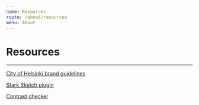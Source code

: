 ```yaml
---
name: Resources
route: /about/resources
menu: About
---
```


# Resources

---

[City of Helsinki brand guidelines](https://brand.hel.fi/en/)

[Stark Sketch plugin](https://www.getstark.co/)

[Contrast checker](https://webaim.org/resources/contrastchecker/)
